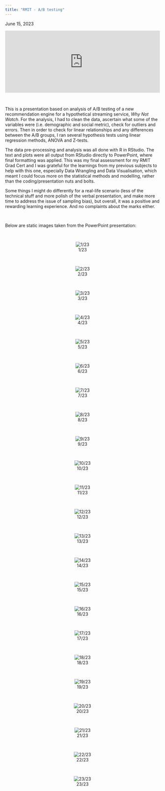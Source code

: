 ```yaml
---
title: "RMIT - A/B testing"
---
```


June 15, 2023

<center>

<div style="padding:40% 0 0 0;position:relative;"><iframe src="https://player.vimeo.com/video/836475768?h=5fb92b17ca&amp;title=0&amp;byline=0&amp;portrait=0&amp;speed=0&amp;badge=0&amp;autopause=0&amp;player_id=0&amp;app_id=58479" frameborder="0" allow="autoplay; fullscreen; picture-in-picture" allowfullscreen style="position:absolute;top:0;left:0;width:100%;height:100%;" title="RMIT Applied Analytics - A-B Testing analysis"></iframe>

</center>

<br>

This is a presentation based on analysis of A/B testing of a new recommendation engine for a hypothetical streaming service, *Why Not Watch*. For the analysis, I had to clean the data, ascertain what some of the variables were (i.e. demographic and social metric), check for outliers and errors. Then in order to check for linear relationships and any differences between the A/B groups, I ran several hypothesis tests using linear regression methods, ANOVA and Z-tests. 


The data pre-processing and analysis was all done with R in RStudio. The text and plots were all output from RStudio directly to PowerPoint, where final formatting was applied. This was my final assessment for my RMIT Grad Cert and I was grateful for the learnings from my previous subjects to help with this one, especially Data Wrangling and Data Visualisation, which meant I could focus more on the statistical methods and modelling, rather than the coding/presentation nuts and bolts.

Some things I might do differently for a real-life scenario (less of the technical stuff and more polish of the verbal presentation, and make more time to address the issue of sampling bias), but overall, it was a positive and rewarding learning experience. And no complaints about the marks either. 

<br>

Below are static images taken from the PowerPoint presentation:

<br>

<center>

![1/23](images/ab_testing_1.jpeg)

<br>

![2/23](images/ab_testing_2.jpeg)

<br>

![3/23](images/ab_testing_3.jpeg)

<br>

![4/23](images/ab_testing_4.jpeg)

<br>

![5/23](images/ab_testing_5.jpeg)

<br>

![6/23](images/ab_testing_6.jpeg)

<br>

![7/23](images/ab_testing_7.jpeg)

<br>

![8/23](images/ab_testing_8.jpeg)

<br>

![9/23](images/ab_testing_9.jpeg)

<br>

![10/23](images/ab_testing_10.jpeg)

<br>

![11/23](images/ab_testing_11.jpeg)

<br>

![12/23](images/ab_testing_12.jpeg)

<br>

![13/23](images/ab_testing_13.jpeg)

<br>

![14/23](images/ab_testing_14.jpeg)

<br>

![15/23](images/ab_testing_15.jpeg)

<br>

![16/23](images/ab_testing_16.jpeg)

<br>

![17/23](images/ab_testing_17.jpeg)

<br>

![18/23](images/ab_testing_18.jpeg)

<br>

![19/23](images/ab_testing_19.jpeg)

<br>

![20/23](images/ab_testing_20.jpeg)

<br>

![21/23](images/ab_testing_21.jpeg)

<br>

![22/23](images/ab_testing_22.jpeg)

<br>

![23/23](images/ab_testing_23.jpeg)

</center>
